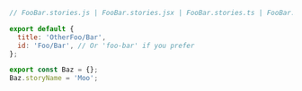 ```js
// FooBar.stories.js | FooBar.stories.jsx | FooBar.stories.ts | FooBar.stories.tsx

export default {
  title: 'OtherFoo/Bar',
  id: 'Foo/Bar', // Or 'foo-bar' if you prefer
};

export const Baz = {};
Baz.storyName = 'Moo';
```
